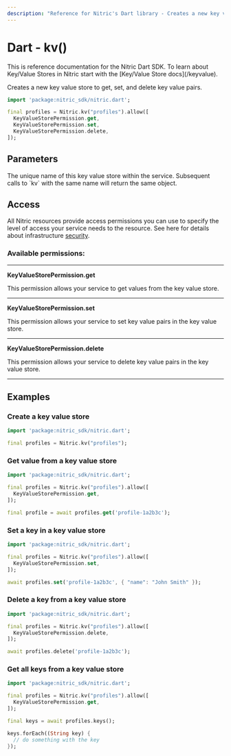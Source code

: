 ```yaml
---
description: "Reference for Nitric's Dart library - Creates a new key value store to get, set, and delete key value pairs."
---
```


# Dart - kv()

<Note>
  This is reference documentation for the Nitric Dart SDK. To learn about
  Key/Value Stores in Nitric start with the [Key/Value Store docs](/keyvalue).
</Note>

Creates a new key value store to get, set, and delete key value pairs.

```dart
import 'package:nitric_sdk/nitric.dart';

final profiles = Nitric.kv("profiles").allow([
  KeyValueStorePermission.get,
  KeyValueStorePermission.set,
  KeyValueStorePermission.delete,
]);
```

## Parameters

<Properties>
  <Property name="name" required type="String">
    The unique name of this key value store within the service. Subsequent calls
    to `kv` with the same name will return the same object.
  </Property>
</Properties>

## Access

All Nitric resources provide access permissions you can use to specify the level of access your service needs to the resource. See here for details about infrastructure [security](/get-started/foundations/infrastructure/security).

### Available permissions:

---

**KeyValueStorePermission.get**

This permission allows your service to get values from the key value store.

---

**KeyValueStorePermission.set**

This permission allows your service to set key value pairs in the key value store.

---

**KeyValueStorePermission.delete**

This permission allows your service to delete key value pairs in the key value store.

---

## Examples

### Create a key value store

```dart
import 'package:nitric_sdk/nitric.dart';

final profiles = Nitric.kv("profiles");
```

### Get value from a key value store

```dart
import 'package:nitric_sdk/nitric.dart';

final profiles = Nitric.kv("profiles").allow([
  KeyValueStorePermission.get,
]);

final profile = await profiles.get('profile-1a2b3c');
```

### Set a key in a key value store

```dart
import 'package:nitric_sdk/nitric.dart';

final profiles = Nitric.kv("profiles").allow([
  KeyValueStorePermission.set,
]);

await profiles.set('profile-1a2b3c', { "name": "John Smith" });
```

### Delete a key from a key value store

```dart
import 'package:nitric_sdk/nitric.dart';

final profiles = Nitric.kv("profiles").allow([
  KeyValueStorePermission.delete,
]);

await profiles.delete('profile-1a2b3c');
```

### Get all keys from a key value store

```dart
import 'package:nitric_sdk/nitric.dart';

final profiles = Nitric.kv("profiles").allow([
  KeyValueStorePermission.get,
]);

final keys = await profiles.keys();

keys.forEach((String key) {
  // do something with the key
});
```
